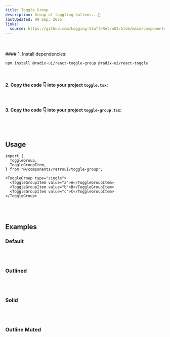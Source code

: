 ```yaml
---
title: Toggle Group
description: Group of toggling buttons...🤙
lastUpdated: 09 Sep, 2025
links:
  source: https://github.com/Logging-Stuff/RetroUI/blob/main/components/retroui/ToggleGroup.tsx
---
```


<ComponentShowcase name="toggle-group-style-default" />
<br />
<br />

<ComponentInstall>
  <ComponentInstall.Cli npmCommand="npx shadcn@latest add @retroui/toggle-group" />
  <ComponentInstall.Manual>
#### 1. Install dependencies:

```sh
npm install @radix-ui/react-toggle-group @radix-ui/react-toggle
```

<br />

#### 2. Copy the code 👇 into your project `toggle.tsx`:

<ComponentSource name="toggle" />

<br />

#### 3. Copy the code 👇 into your project `toggle-group.tsx`:

<ComponentSource name="toggle-group" />
    </ComponentInstall.Manual>

</ComponentInstall>

<br />
<br />

## Usage

```tsx
import {
  ToggleGroup,
  ToggleGroupItem,
} from "@/components/retroui/toggle-group";
```

```tsx
<ToggleGroup type="single">
  <ToggleGroupItem value="a">A</ToggleGroupItem>
  <ToggleGroupItem value="b">B</ToggleGroupItem>
  <ToggleGroupItem value="c">C</ToggleGroupItem>
</ToggleGroup>
```

<br />
<br />

## Examples

### Default

<ComponentShowcase name="toggle-group-style-default" />
<br />
<br />

### Outlined

<ComponentShowcase name="toggle-group-style-outlined" />
<br />
<br />

### Solid

<ComponentShowcase name="toggle-group-style-solid" />
<br />
<br />

### Outline Muted

<ComponentShowcase name="toggle-group-style-outline-muted" />
